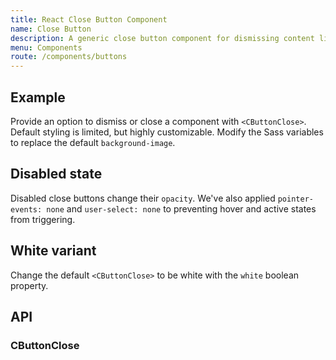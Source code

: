 ```yaml
---
title: React Close Button Component
name: Close Button
description: A generic close button component for dismissing content like modals and alerts.
menu: Components
route: /components/buttons
---
```



## Example

Provide an option to dismiss or close a component with `<CButtonClose>`. Default styling is limited, but highly customizable. Modify the Sass variables to replace the default `background-image`.

<Playground>
  <CButtonClose/>
</Playground>

## Disabled state

Disabled close buttons change their `opacity`. We've also applied `pointer-events: none` and `user-select: none` to preventing hover and active states from triggering.

<Playground>
  <CButtonClose disabled/>
</Playground>

## White variant

Change the default `<CButtonClose>` to be white with the `white` boolean property.

<Playground>
  <div className="bg-dark">
    <CButtonClose white/>
    <CButtonClose white disabled/>
  </div>
</Playground>

## API

### CButtonClose

<Props of={CButtonClose} />